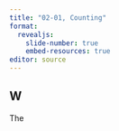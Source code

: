 ```yaml
---
title: "02-01, Counting"
format: 
  revealjs:
    slide-number: true
    embed-resources: true
editor: source
---
```


## W

:::notes
The
:::
  
